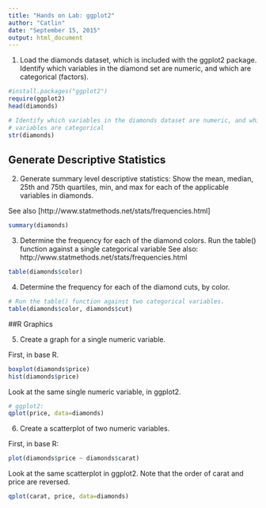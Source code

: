 ---
title: "Hands on Lab: ggplot2"
author: "Catlin"
date: "September 15, 2015"
output: html_document
---

1. Load the diamonds dataset, which is included with the ggplot2 package.  Identify which variables in the diamond set are numeric, and which are categorical (factors).

```{r}
#install.packages("ggplot2")
require(ggplot2)
head(diamonds)

# Identify which variables in the diamonds dataset are numeric, and which
# variables are categorical
str(diamonds)
```

## Generate Descriptive Statistics

2. Generate summary level descriptive statistics:  Show the mean, median, 25th and 75th quartiles, min, and max for each of the applicable variables in diamonds.

See also [http://www.statmethods.net/stats/frequencies.html]

```{r}
summary(diamonds)
```

3. Determine the frequency for each of the diamond colors.
Run the table() function against a single categorical variable
See also: http://www.statmethods.net/stats/frequencies.html

```{r]}
table(diamonds$color)
```

4. Determine the frequency for each of the diamond cuts, by color.

```{r}
# Run the table() function against two categorical variables.
table(diamonds$color, diamonds$cut)
```

##R Graphics

5. Create a graph for a single numeric variable.

First, in base R.

```{r}
boxplot(diamonds$price)
hist(diamonds$price)
```

Look at the same single numeric variable, in ggplot2.

```{r}
# ggplot2:
qplot(price, data=diamonds)
```

6. Create a scatterplot of two numeric variables.

First, in base R:

```{r}
plot(diamonds$price ~ diamonds$carat)
```

Look at the same scatterplot in ggplot2.  Note that the order of carat and price are reversed.

```{r}
qplot(carat, price, data=diamonds)
```


